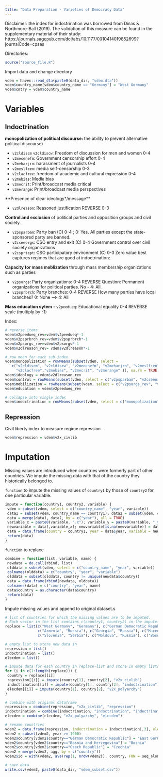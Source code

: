 ```yaml
---
title: "Data Preparation - Varieties of Democracy Data"
---
```


Disclaimer: the index for indoctrination was borrowed from Dinas & Northmore-Ball (2019). The validation of this measure can be found in the supplementary material of their study: https://journals.sagepub.com/doi/abs/10.1177/0010414019852699?journalCode=cpsas

Directories:
```r
source("source_file.R")
```

Import data and change directory
```r
vdem = haven::read_dta(paste0(data_dir, "vdem.dta")) 
vdem$country_name[vdem$country_name == "Germany"] = "West Germany"
vdem$cntry = vdem$country_name
```

# Variables

## Indoctrination

**monopolization of political discourse:** the ability to prevent alternative political discourse)

- `v2cldiscm` `v2cldiscw`: Freedom of discussion for men and women 0-4
- `v2mecenefm`: Government censorship effort 0-4
- `v2meharjrn`: harassment of journalists 0-4
- `v2meslfcen`: media self-censorship 0-3
- `v2clacfree`: freedom of academic and cultural expression 0-4
- `v2mebias`: Media bias
- `v2mecrit`: Print/broadcast media critical
- `v2merange`: Print/broadcast media perspectives

**Presence of clear ideology*/message**

- `v2dlreason`: Reasoned justification REVERSE 0-3

**Control and exclusion** of political parties and opposition groups and civil society.

- `v2psparban`: Party ban (C) 0-4 ; 0: Yes. All parties except the state-sponsored party are banned. 
- `v2cseeorgs`: CSO entry and exit (C) 0-4  Government control over civil society organizations
- `v2csprtcpt`: CSO participatory environment (C) 0-3  Zero value best captures regimes that are good at indoctrination: 

**Capacity for mass moblization** through mass membership organizations such as parties

- `v2psorgs`: Party organizations: 0-4 REVERSE Question: Permanent organizations for political parties. No - 4: All.
- `v2psprbrch`: Party branches: 0-4 REVERSE How many parties have local branches? 0: None --> 4: All

**Mass education sytem**
- `v2peedueq`: Educational equality 0-4 REVERSE scale (multiply by -1)

Index:
```r
# reverse items
vdem$v2peedueq_rev=vdem$v2peedueq*-1 
vdem$v2psprbrch_rev=vdem$v2psprbrch*-1 
vdem$v2psorgs_rev=vdem$v2psorgs*-1  
vdem$v2dlreason_rev= vdem$v2dlreason*-1 

# row mean for each sub-index
vdem$monopolization = rowMeans(subset(vdem, select = 
   c("v2cldiscm", "v2cldiscw", "v2mecenefm", "v2meharjrn", "v2meslfcen", 
     "v2clacfree","v2mebias", "v2mecrit", "v2merange" )), na.rm = TRUE)
vdem$ideology = vdem$v2dlreason_rev
vdem$control = rowMeans(subset(vdem, select = c("v2psparban", "v2cseeorgs", "v2csprtcpt")))
vdem$mobilization = rowMeans(subset(vdem, select = c("v2psorgs_rev", "v2psprbrch_rev")))
vdem$education = vdem$v2peedueq_rev

# collapse into single index 
vdem$indoctrination = rowMeans(subset(vdem, select = c("monopolization", "ideology", "control", "mobilization", "education")))
```

## Repression 

Civil liberty index to measure regime repression.
```r
vdem$repression = vdem$v2x_civlib
```

# Imputation

Missing values are introduced when countries were formerly part of other countries. We impute the missing data with that of the country they historically belonged to. 

`function` to impute the missing values of `country1` by those of `country2` for one particular variable.
```r
impute = function(country1, country2, variable) {
 vdem = subset(vdem, select = c("country_name", "year", variable))
 data1 = subset(vdem, country_name == country1); data2 = subset(vdem, country_name == country2)
 data = merge(data1, data2, by = c("year"), all = TRUE)
 variable_x = paste0(variable, ".x"); variable_y = paste0(variable, ".y")
 newvariable = data[,variable_x]; newvariable[is.na(newvariable)] = data[,variable_y]
 data = data.frame(country = country1, year = data$year, variable = newvariable)
 return(data)
}
```

`function` to replace 
```r
combine = function(list, variable, name) {
 newdata = do.call(rbind, list)
 olddata = subset(vdem, select = c("country_name", "year", variable))
 colnames(olddata) = c("country", "year", "variable")
 olddata = subset(olddata, country != unique(newdata$country))
 data = data.frame(rbind(newdata, olddata))
 colnames(data) = c("country", "year", name)
 data$country = as.character(data$country)
 return(data)
}
```

Impute missing values and append to original dataset.s
```r
# list of countries for which the missing values are to be imputed. 
# Each vector in the list contains c(country1, country2) in the impute() function
replace = list(c("West Germany", "Germany"), c("German Democratic Republic", "Germany"), c("Belarus", "Russia"), 
               c("Armenia", "Russia"), c("Georgia", "Russia"), c("Macedonia", "Serbia"), c("Ukraine", "Russia"),
               c("Slovenia", "Serbia"), c("Moldova", "Russia"), c("Bosnia and Herzegovina", "Serbia"))

# empty list to store new data in
repression = list()
indoctrination = list()
elecdem = list()

# impute data for each country in replace-list and store in empty lists
for (i in c(1:length(replace))) {
 country = replace[[i]]
 repression[[i]] = impute(country[1], country[2], "v2x_civlib")
 indoctrination[[i]] = impute(country[1], country[2], "indoctrination")
 elecdem[[i]] = impute(country[1], country[2], "v2x_polyarchy")
}

# combine with original dataframe
repression = combine(repression, "v2x_civlib", "repression")
indoctrination = combine(indoctrination, "indoctrination", "indoctrination")
elecdem = combine(elecdem, "v2x_polyarchy", "elecdem")

# rename countries
vdem2 = data.frame(repression, indoctrination = indoctrination[,3], electdem = elecdem[,3])
vdem2 = subset(vdem2, year >= 1900)
vdem2$country[vdem2$country=="German Democratic Republic"] = "East Germany"
vdem2$country[vdem2$country=="Bosnia and Herzegovina"] = "Bosnia"
vdem2$country[vdem2$country=="Czech Republic"] = "Czechia"
vdem2 = merge(vdem2, agg, by = c("country"))
vdem2$id = with(vdem2, ave(rep(1, nrow(vdem2)), country, FUN = seq_along))

# save data 
write.csv(vdem2, paste0(data_dir, "vdem_subset.csv"))
```


